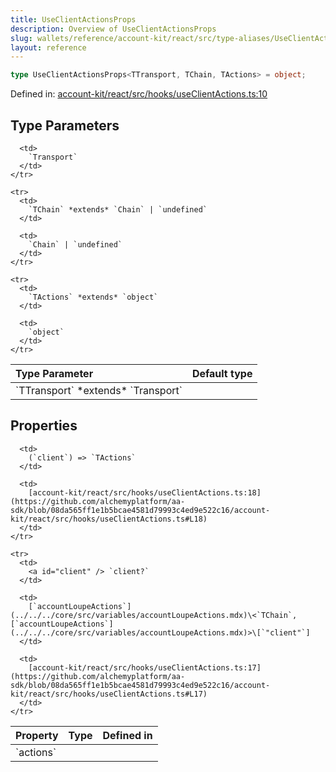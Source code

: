 ```yaml
---
title: UseClientActionsProps
description: Overview of UseClientActionsProps
slug: wallets/reference/account-kit/react/src/type-aliases/UseClientActionsProps
layout: reference
---
```


```ts
type UseClientActionsProps<TTransport, TChain, TActions> = object;
```

Defined in: [account-kit/react/src/hooks/useClientActions.ts:10](https://github.com/alchemyplatform/aa-sdk/blob/08da565ff1e1b5bcae4581d79993c4ed9e522c16/account-kit/react/src/hooks/useClientActions.ts#L10)

## Type Parameters

<table>
  <thead>
    <tr>
      <th align="left">Type Parameter</th>
      <th align="left">Default type</th>
    </tr>
  </thead>

  <tbody>
    <tr>
      <td>
        `TTransport` *extends* `Transport`
      </td>

      <td>
        `Transport`
      </td>
    </tr>

    <tr>
      <td>
        `TChain` *extends* `Chain` | `undefined`
      </td>

      <td>
        `Chain` | `undefined`
      </td>
    </tr>

    <tr>
      <td>
        `TActions` *extends* `object`
      </td>

      <td>
        `object`
      </td>
    </tr>

  </tbody>
</table>

## Properties

<table>
  <thead>
    <tr>
      <th align="left">Property</th>
      <th align="left">Type</th>
      <th align="left">Defined in</th>
    </tr>
  </thead>

  <tbody>
    <tr>
      <td>
        <a id="actions" /> `actions`
      </td>

      <td>
        (`client`) => `TActions`
      </td>

      <td>
        [account-kit/react/src/hooks/useClientActions.ts:18](https://github.com/alchemyplatform/aa-sdk/blob/08da565ff1e1b5bcae4581d79993c4ed9e522c16/account-kit/react/src/hooks/useClientActions.ts#L18)
      </td>
    </tr>

    <tr>
      <td>
        <a id="client" /> `client?`
      </td>

      <td>
        [`accountLoupeActions`](../../../core/src/variables/accountLoupeActions.mdx)\<`TChain`, [`accountLoupeActions`](../../../core/src/variables/accountLoupeActions.mdx)>\[`"client"`]
      </td>

      <td>
        [account-kit/react/src/hooks/useClientActions.ts:17](https://github.com/alchemyplatform/aa-sdk/blob/08da565ff1e1b5bcae4581d79993c4ed9e522c16/account-kit/react/src/hooks/useClientActions.ts#L17)
      </td>
    </tr>

  </tbody>
</table>
